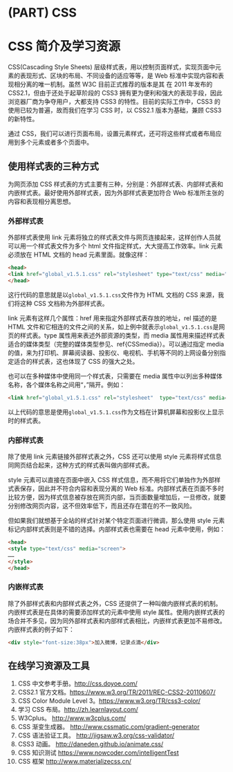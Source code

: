# (PART) CSS {-}

# CSS 简介及学习资源 {#css-intro}

CSS(Cascading Style Sheets) 层级样式表，用以控制页面样式，实现页面中元素的表现形式、区块的布局、不同设备的适应等等，是 Web 标准中实现内容和表现相分离的唯一机制。虽然 W3C 目前正式推荐的版本是其 在 2011 年发布的 CSS2.1，但由于还处于起草阶段的 CSS3 拥有更为便利和强大的表现手段，因此浏览器厂商为争夺用户，大都支持 CSS3 的特性。目前的实际工作中，CSS3 的使用已较为普遍，故而我们在学习 CSS 时，以 CSS2.1 版本为基础，兼顾 CSS3 的新特性。

通过 CSS，我们可以进行页面布局，设置元素样式，还可将这些样式或者布局应用到多个元素或者多个页面中。

## 使用样式表的三种方式

为网页添加 CSS 样式表的方式主要有三种，分别是：外部样式表、内部样式表和内嵌样式表。最好使用外部样式表，因为外部样式表更加符合 Web 标准所主张的内容和表现相分离思想。

### 外部样式表

外部样式表使用 link 元素将独立的样式表文件与网页连接起来，这样创作人员就可以用一个样式表文件为多个 html 文件指定样式，大大提高工作效率。link 元素必须放在 HTML 文档的 head 元素里面。就像这样：

``` html
<head>
<link href="global_v1.5.1.css" rel="stylesheet" type="text/css" media="screen"/>
</head>
```

这行代码的意思就是以`global_v1.5.1.css`文件作为 HTML 文档的 CSS 来源，我们将这种 CSS 文档称为外部样式表。

link 元素有这样几个属性：href 用来指定外部样式表存放的地址，rel 描述的是 HTML 文件和它相连的文件之间的关系，如上例中就表示`global_v1.5.1.css`是网页的样式表。type 属性用来表述外部资源的类型，而 media 属性用来描述样式表适合的媒体类型（完整的媒体类型参见、ref{CSSmedia}）。可以通过指定 media 的值，来为打印机、屏幕阅读器、投影仪、电视机、手机等不同的上网设备分别指定适合的样式表，这也体现了 CSS 的强大之处。

也可以在多种媒体中使用同一个样式表，只需要在 media 属性中以列出多种媒体名称，各个媒体名称之间用“，”隔开。例如：

``` html
<link href="global_v1.5.1.css" rel="stylesheet"  type="text/css" media="screen, projection"/>
```

以上代码的意思是使用`global_v1.5.1.css`作为文档在计算机屏幕和投影仪上显示时的样式表。

### 内部样式表

除了使用 link 元素链接外部样式表之外，CSS 还可以使用 style 元素将样式信息同网页结合起来，这种方式的样式表叫做内部样式表。

style 元素可以直接在页面中嵌入 CSS 样式信息，而不用将它们单独作为外部样式表保存，因此并不符合内容和表现分离的 Web 标准。内部样式表在页面不多时比较方便，因为样式信息被存放在网页内部，当页面数量增加后，一旦修改，就要分别修改网页内容，这不但效率低下，而且还存在潜在的不一致风险。

但如果我们就想基于全站的样式针对某个特定页面进行微调，那么使用 style 元素标记内部样式表则是不错的选择。内部样式表也需要在 head 元素中使用，例如：

``` html
<head>
<style type="text/css" media="screen">
……
</style>
</head>
```

### 内嵌样式表

除了外部样式表和内部样式表之外，CSS 还提供了一种叫做内嵌样式表的机制。内嵌样式表是在具体的需要添加样式的元素中使用 style 属性。使用内嵌样式表的场合并不多见，因为同外部样式表和内部样式表相比，内嵌样式表更加不易修改。内嵌样式表的例子如下：

``` html
<div style="font-size:38px">加入微博，记录点滴</div>
```

## 在线学习资源及工具

1. CSS 中文参考手册。<http://css.doyoe.com/>
1. CSS2.1 官方文档。<https://www.w3.org/TR/2011/REC-CSS2-20110607/>
1. CSS Color Module Level 3。<https://www.w3.org/TR/css3-color/>
1. 学习 CSS 布局。<http://zh.learnlayout.com/>
1. W3Cplus。 <http://www.w3cplus.com/>
1. CSS 渐变生成器。 <http://www.cssmatic.com/gradient-generator>
1. CSS 语法验证工具。 <http://jigsaw.w3.org/css-validator/>
1. CSS3 动画。 <http://daneden.github.io/animate.css/>
1. CSS 知识测试 <https://www.nowcoder.com/intelligentTest>
1. CSS 框架 <http://www.materializecss.cn/>
